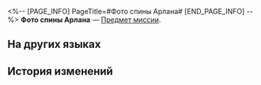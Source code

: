 <%-- [PAGE_INFO]
PageTitle=#Фото спины Арлана#
[END_PAGE_INFO] --%>
{{Предмет Инфобокс
|id          = 140138
|Изображение = Предмет Фото спины Арлана.png
|Тип         = Предмет миссии
|Инвентарь   = Миссии
|Редкость    = 3
|Эффект      = 
|Описание    = Фотография спины Арлана, когда он направляется к подозрительному кристаллу, чтобы провести исследование в одиночку. Его решимость очевидна.
}}
{{Описание|''«Брат определённо медведь среди лошадей! Такой классный силуэт!»''}}
'''Фото спины Арлана''' — [[Предмет миссии]].

==На других языках==
{{На других языках
|en   = Photo of Arlan's Back
|zhs  = 阿兰背影的照片
|zht  = 阿蘭背影的照片
|ja   = アーランの後ろ姿の写真
|ko   = 아를란의 뒷모습 사진
|es   = Foto de Arlan de espaldas
|fr   = Photo d'Arlan de dos
|ru   = Фото спины Арлана
|th   = ภาพแผ่นหลังของ Arlan
|vi   = Ảnh Bóng Lưng Của Arlan
|de   = Foto von Arlans Rücken
|id   = Foto Punggung Arlan
|pt   = Foto das Costas de Arlan
}}

==История изменений==
{{История изменений|3.5}}